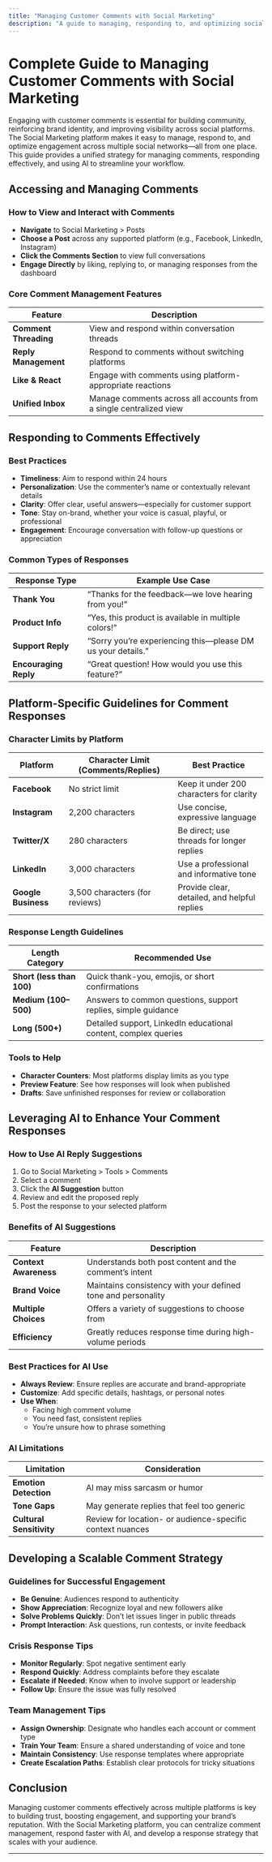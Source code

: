 ```yaml
---
title: "Managing Customer Comments with Social Marketing"
description: "A guide to managing, responding to, and optimizing social media comments using the Social Marketing platform."
---
```


# Complete Guide to Managing Customer Comments with Social Marketing

Engaging with customer comments is essential for building community, reinforcing brand identity, and improving visibility across social platforms. The Social Marketing platform makes it easy to manage, respond to, and optimize engagement across multiple social networks—all from one place. This guide provides a unified strategy for managing comments, responding effectively, and using AI to streamline your workflow.

## Accessing and Managing Comments

### How to View and Interact with Comments

- **Navigate** to Social Marketing > Posts
- **Choose a Post** across any supported platform (e.g., Facebook, LinkedIn, Instagram)
- **Click the Comments Section** to view full conversations
- **Engage Directly** by liking, replying to, or managing responses from the dashboard

### Core Comment Management Features

| Feature                | Description                                                                |
|------------------------|----------------------------------------------------------------------------|
| **Comment Threading**  | View and respond within conversation threads                                |
| **Reply Management**   | Respond to comments without switching platforms                             |
| **Like & React**       | Engage with comments using platform-appropriate reactions                   |
| **Unified Inbox**      | Manage comments across all accounts from a single centralized view          |

## Responding to Comments Effectively

### Best Practices

- **Timeliness**: Aim to respond within 24 hours
- **Personalization**: Use the commenter’s name or contextually relevant details
- **Clarity**: Offer clear, useful answers—especially for customer support
- **Tone**: Stay on-brand, whether your voice is casual, playful, or professional
- **Engagement**: Encourage conversation with follow-up questions or appreciation

### Common Types of Responses

| Response Type       | Example Use Case                                              |
|---------------------|---------------------------------------------------------------|
| **Thank You**        | “Thanks for the feedback—we love hearing from you!”           |
| **Product Info**     | “Yes, this product is available in multiple colors!”          |
| **Support Reply**    | “Sorry you’re experiencing this—please DM us your details.”   |
| **Encouraging Reply**| “Great question! How would you use this feature?”             |

## Platform-Specific Guidelines for Comment Responses

### Character Limits by Platform

| Platform            | Character Limit (Comments/Replies) | Best Practice                                  |
|---------------------|------------------------------------|------------------------------------------------|
| **Facebook**        | No strict limit                    | Keep it under 200 characters for clarity       |
| **Instagram**       | 2,200 characters                   | Use concise, expressive language               |
| **Twitter/X**       | 280 characters                     | Be direct; use threads for longer replies      |
| **LinkedIn**        | 3,000 characters                   | Use a professional and informative tone        |
| **Google Business** | 3,500 characters (for reviews)     | Provide clear, detailed, and helpful replies   |

### Response Length Guidelines

| Length Category      | Recommended Use                                                   |
|----------------------|-------------------------------------------------------------------|
| **Short (less than 100)**      | Quick thank-you, emojis, or short confirmations                  |
| **Medium (100–500)**  | Answers to common questions, support replies, simple guidance     |
| **Long (500+)**       | Detailed support, LinkedIn educational content, complex queries   |

### Tools to Help

- **Character Counters**: Most platforms display limits as you type
- **Preview Feature**: See how responses will look when published
- **Drafts**: Save unfinished responses for review or collaboration

## Leveraging AI to Enhance Your Comment Responses

### How to Use AI Reply Suggestions

1. Go to Social Marketing > Tools > Comments
2. Select a comment
3. Click the **AI Suggestion** button
4. Review and edit the proposed reply
5. Post the response to your selected platform

### Benefits of AI Suggestions

| Feature              | Description                                                     |
|----------------------|-----------------------------------------------------------------|
| **Context Awareness**| Understands both post content and the comment’s intent          |
| **Brand Voice**      | Maintains consistency with your defined tone and personality    |
| **Multiple Choices** | Offers a variety of suggestions to choose from                  |
| **Efficiency**       | Greatly reduces response time during high-volume periods        |

### Best Practices for AI Use

- **Always Review**: Ensure replies are accurate and brand-appropriate
- **Customize**: Add specific details, hashtags, or personal notes
- **Use When**:
  - Facing high comment volume
  - You need fast, consistent replies
  - You’re unsure how to phrase something

### AI Limitations

| Limitation           | Consideration                                                   |
|----------------------|------------------------------------------------------------------|
| **Emotion Detection**| AI may miss sarcasm or humor                                     |
| **Tone Gaps**         | May generate replies that feel too generic                      |
| **Cultural Sensitivity** | Review for location- or audience-specific context nuances  |

## Developing a Scalable Comment Strategy

### Guidelines for Successful Engagement

- **Be Genuine**: Audiences respond to authenticity
- **Show Appreciation**: Recognize loyal and new followers alike
- **Solve Problems Quickly**: Don’t let issues linger in public threads
- **Prompt Interaction**: Ask questions, run contests, or invite feedback

### Crisis Response Tips

- **Monitor Regularly**: Spot negative sentiment early
- **Respond Quickly**: Address complaints before they escalate
- **Escalate if Needed**: Know when to involve support or leadership
- **Follow Up**: Ensure the issue was fully resolved

### Team Management Tips

- **Assign Ownership**: Designate who handles each account or comment type
- **Train Your Team**: Ensure a shared understanding of voice and tone
- **Maintain Consistency**: Use response templates where appropriate
- **Create Escalation Paths**: Establish clear protocols for tricky situations

## Conclusion

Managing customer comments effectively across multiple platforms is key to building trust, boosting engagement, and supporting your brand’s reputation. With the Social Marketing platform, you can centralize comment management, respond faster with AI, and develop a response strategy that scales with your audience.

---

